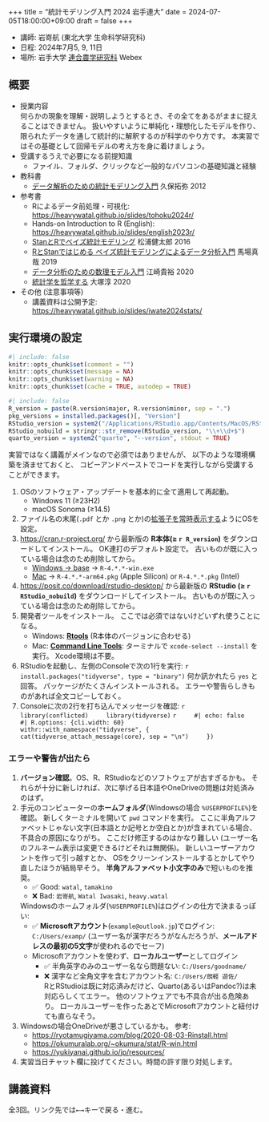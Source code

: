 +++
title = "統計モデリング入門 2024 岩手連大"
date = 2024-07-05T18:00:00+09:00
draft = false
+++

- 講師: 岩嵜航 (東北大学 生命科学研究科)
- 日程: 2024年7月5, 9, 11日
- 場所: 岩手大学 [連合農学研究科](https://ugas.agr.iwate-u.ac.jp/) Webex


## 概要

-   授業内容<br>
    何らかの現象を理解・説明しようとするとき、その全てをあるがままに捉えることはできません。
    扱いやすいように単純化・理想化したモデルを作り、限られたデータを通して統計的に解釈するのが科学のやり方です。
    本実習ではその基礎として回帰モデルの考え方を身に着けましょう。
-   受講するうえで必要になる前提知識
    - ファイル、フォルダ、クリックなど一般的なパソコンの基礎知識と経験
-   教科書
    - [データ解析のための統計モデリング入門](https://amzn.to/33suMIZ) 久保拓弥 2012
-   参考書
    - Rによるデータ前処理・可視化: <https://heavywatal.github.io/slides/tohoku2024r/>
    - Hands-on Introduction to R (English): <https://heavywatal.github.io/slides/english2023r/>
    - [StanとRでベイズ統計モデリング](https://amzn.to/3uwx7Pb) 松浦健太郎 2016
    - [RとStanではじめる ベイズ統計モデリングによるデータ分析入門](https://amzn.to/3o1eCzP) 馬場真哉 2019
    - [データ分析のための数理モデル入門](https://amzn.to/3uCxTKo) 江崎貴裕 2020
    - [統計学を哲学する](https://amzn.to/3ty80Kv) 大塚淳 2020
-   その他 (注意事項等)
    - 講義資料は公開予定: <https://heavywatal.github.io/slides/iwate2024stats/>


## 実行環境の設定

```r
#| include: false
knitr::opts_chunk$set(comment = "")
knitr::opts_chunk$set(message = NA)
knitr::opts_chunk$set(warning = NA)
knitr::opts_chunk$set(cache = TRUE, autodep = TRUE)
```

```r
#| include: false
R_version = paste(R.version$major, R.version$minor, sep = ".")
pkg_versions = installed.packages()[, "Version"]
RStudio_version = system2("/Applications/RStudio.app/Contents/MacOS/RStudio", "--version", stdout = TRUE)
RStudio_nobuild = stringr::str_remove(RStudio_version, "\\+\\d+$")
quarto_version = system2("quarto", "--version", stdout = TRUE)
```

実習ではなく講義がメインなので必須ではありませんが、
以下のような環境構築を済ませておくと、
コピーアンドペーストでコードを実行しながら受講することができます。

1.  OSのソフトウェア・アップデートを基本的に全て適用して再起動。
    - <iconify-icon icon="mdi:microsoft"></iconify-icon>
      Windows 11 (≥23H2)
    - <iconify-icon icon="mdi:apple"></iconify-icon>
      macOS Sonoma (≥14.5)
1.  ファイル名の末尾(`.pdf` とか `.png` とか)の[拡張子を常時表示する](https://duckduckgo.com/?q=拡張子+表示)ようにOSを設定。
1.  <https://cran.r-project.org/>
    から最新版の **R本体(≥ `r R_version`)** をダウンロードしてインストール。
    OK連打のデフォルト設定で。
    古いものが既に入っている場合は念のため削除してから。
    - <iconify-icon icon="mdi:microsoft"></iconify-icon>
      [Windows → base](https://cran.r-project.org/bin/windows/base) → `R-4.*.*-win.exe`
    - <iconify-icon icon="mdi:apple"></iconify-icon>
      [Mac](https://cran.r-project.org/bin/macosx/)
      → `R-4.*.*-arm64.pkg` (Apple Silicon) or `R-4.*.*.pkg` (Intel)
1.  <https://posit.co/download/rstudio-desktop/>
    から最新版の **RStudio (≥ `r RStudio_nobuild`)** をダウンロードしてインストール。
    古いものが既に入っている場合は念のため削除してから。
1.  開発者ツールをインストール。
    ここでは必須ではないけどいずれ使うことになる。
    - <iconify-icon icon="mdi:microsoft"></iconify-icon>
      Windows: [**Rtools**](https://cran.r-project.org/bin/windows/Rtools/)
      (R本体のバージョンに合わせる)
    - <iconify-icon icon="mdi:apple"></iconify-icon>
      Mac: [**Command Line Tools**](https://duckduckgo.com/?q=command+line+tools):
      ターミナルで `xcode-select --install` を実行。
      Xcode環境は不要。
1.  RStudioを起動し、左側のConsoleで次の1行を実行:
    ```r
    install.packages("tidyverse", type = "binary")
    ```
    何か訊かれたら `yes` と回答。
    パッケージがたくさんインストールされる。
    エラーや警告らしきものがあれば全文コピーしておく。
1.  Consoleに次の2行を打ち込んでメッセージを確認:
    ```r
    library(conflicted)
    library(tidyverse)
    ```
    ```r
    #| echo: false
    #| R.options: {cli.width: 60}
    withr::with_namespace("tidyverse", {
      cat(tidyverse_attach_message(core), sep = "\n")
    })
    ```


### エラーや警告が出たら

1.  **バージョン確認**。OS、R、RStudioなどのソフトウェアが古すぎるかも。
    それらが十分に新しければ、次に挙げる日本語やOneDriveの問題は対処済みのはず。
1.  手元のコンピューターの**ホームフォルダ**(Windowsの場合 `%USERPROFILE%`)を確認。
    新しくターミナルを開いて `pwd` コマンドを実行。
    ここに半角アルファベットじゃない文字(日本語とか記号とか空白とか)が含まれている場合、不具合の原因になりがち。
    ここだけ修正するのはかなり難しい
    (ユーザー名のフルネーム表示は変更できるけどそれは無関係)。
    新しいユーザーアカウントを作って引っ越すとか、
    OSをクリーンインストールするとかしてやり直したほうが結局早そう。
    **半角アルファベット小文字のみ**で短いものを推奨。
    - ✅ Good: `watal`, `tamakino`
    - ❌ Bad: `岩嵜航`, `Watal Iwasaki`, `heavy.watal`

    Windowsのホームフォルダ(`%USERPROFILE%`)はログインの仕方で決まるっぽい:
    - ✅ **Microsoftアカウント**(`example@outlook.jp`)でログイン:
      `C:/Users/examp/` (ユーザー名が漢字だろうがなんだろうが、**メールアドレスの最初の5文字**が使われるのでセーフ)
    - Microsoftアカウントを使わず、**ローカルユーザー**としてログイン
      - ✅ 半角英字のみのユーザー名なら問題ない: `C:/Users/goodname/`
      - ❌ 漢字など全角文字を含むアカウント名: `C:/Users/朗軽 遊佐/`<br>
        RとRStudioは既に対応済みだけど、Quarto(あるいはPandoc?)は未対応らしくてエラー。
        他のソフトウェアでも不具合が出る危険あり。
        ローカルユーザーを作ったあとでMicrosoftアカウントと紐付けても直らなそう。
1.  Windowsの場合OneDriveが悪さしているかも。
    参考:
    - <https://ryotamugiyama.com/blog/2020-08-03-Rinstall.html>
    - <https://okumuralab.org/~okumura/stat/R-win.html>
    - <https://yukiyanai.github.io/jp/resources/>
1.  実習当日チャット欄に投げてください。時間の許す限り対処します。


## 講義資料

全3回。リンク先では<kbd>←</kbd><kbd>→</kbd>キーで戻る・進む。
